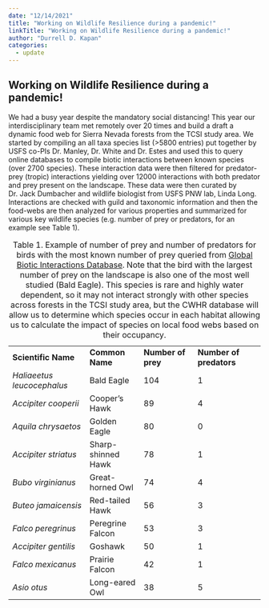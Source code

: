 ```yaml
---
date: "12/14/2021"
title: "Working on Wildlife Resilience during a pandemic!"
linkTitle: "Working on Wildlife Resilience during a pandemic!"
author: "Durrell D. Kapan"
categories:
  - update
---
```


## Working on Wildlife Resilience during a pandemic!

We had a busy year despite the mandatory social distancing! This year our interdisciplinary team met remotely over 20 times and build a draft a dynamic food web for Sierra Nevada forests from the TCSI study area. We started by compiling an all taxa species list (\>5800 entries) put together by USFS co-PIs Dr. Manley, Dr. White and Dr. Estes and used this to query online databases to compile biotic interactions between known species (over 2700 species). These interaction data were then filtered for predator-prey (tropic) interactions yielding over 12000 interactions with both predator and prey present on the landscape. These data were then curated by Dr. Jack Dumbacher and wildlife biologist from USFS PNW lab, Linda Long. Interactions are checked with guild and taxonomic information and then the food-webs are then analyzed for various properties and summarized for various key wildlife species (e.g. number of prey or predators, for an example see Table 1).

|                            |                    |                    |                         |
|----------------------------|--------------------|--------------------|-------------------------|
| **Scientific Name**        | **Common Name**    | **Number of prey** | **Number of predators** |
| *Haliaeetus leucocephalus* | Bald Eagle         | 104                | 1                       |
| *Accipiter cooperii*       | Cooper's Hawk      | 89                 | 4                       |
| *Aquila chrysaetos*        | Golden Eagle       | 80                 | 0                       |
| *Accipiter striatus*       | Sharp-shinned Hawk | 78                 | 1                       |
| *Bubo virginianus*         | Great-horned Owl   | 74                 | 4                       |
| *Buteo jamaicensis*        | Red-tailed Hawk    | 56                 | 3                       |
| *Falco peregrinus*         | Peregrine Falcon   | 53                 | 3                       |
| *Accipiter gentilis*       | Goshawk            | 50                 | 1                       |
| *Falco mexicanus*          | Prairie Falcon     | 42                 | 1                       |
| *Asio otus*                | Long-eared Owl     | 38                 | 5                       |

: Table 1. Example of number of prey and number of predators for birds with the most known number of prey queried from [Global Biotic Interactions Database](https://www.globalbioticinteractions.org/). Note that the bird with the largest number of prey on the landscape is also one of the most well studied (Bald Eagle). This species is rare and highly water dependent, so it may not interact strongly with other species across forests in the TCSI study area, but the CWHR database will allow us to determine which species occur in each habitat allowing us to calculate the impact of species on local food webs based on their occupancy.
